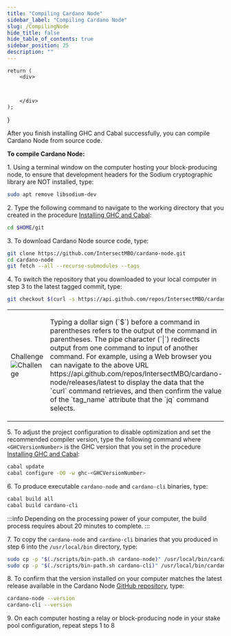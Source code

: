 ```yaml
---
title: "Compiling Cardano Node"
sidebar_label: "Compiling Cardano Node"
slug: /CompilingNode
hide_title: false
hide_table_of_contents: true
sidebar_position: 25
description: ""
---
```



    return (
        <div>

            

        </div>
    );
}

<!-- <HTMLContent /> -->

After you finish installing GHC and Cabal successfully, you can compile Cardano Node from source code.

**To compile Cardano Node:**

1\. Using a terminal window on the computer hosting your block-producing node, to ensure that development headers for the Sodium cryptographic library are NOT installed, type:
```bash
sudo apt remove libsodium-dev
```

2\. Type the following command to navigate to the working directory that you created in the procedure [Installing GHC and Cabal](/GHC):
```bash
cd $HOME/git
```

3\. To download Cardano Node source code, type:
```bash
git clone https://github.com/IntersectMBO/cardano-node.git
cd cardano-node
git fetch --all --recurse-submodules --tags
```

4\. To switch the repository that you downloaded to your local computer in step 3 to the latest tagged commit, type:
```bash
git checkout $(curl -s https://api.github.com/repos/IntersectMBO/cardano-node/releases/latest | jq -r .tag_name)
```

<table class="box">
    <tbody>
        <tr>
            <td class="boxLabel"><p class="boxLabel">Challenge<br /><img src="img/BoxChallenge.png" alt="Challenge" /></p></td>
            <td class="boxText"><p class="boxText">Typing a dollar sign (`$`) before a command in parentheses refers to the output of the command in parentheses. The pipe character (`|`) redirects output from one command to input of another command. For example, using a Web browser you can navigate to the above URL https://api.github.com/repos/IntersectMBO/cardano-node/releases/latest to display the data that the `curl` command retrieves, and then confirm the value of the `tag_name` attribute that the `jq` command selects.</p></td>
        </tr>
    </tbody>
</table>

5\. To adjust the project configuration to disable optimization and set the recommended compiler version, type the following command where `<GHCVersionNumber>` is the GHC version that you set in the procedure [Installing GHC and Cabal](/GHC):
```bash
cabal update
cabal configure -O0 -w ghc-<GHCVersionNumber>
```

6\. To produce executable `cardano-node` and `cardano-cli` binaries, type:
```bash
cabal build all
cabal build cardano-cli
```
<!-- Source: https://github.com/input-output-hk/cardano-node-wiki/blob/main/docs/getting-started/install.md -->

:::info
Depending on the processing power of your computer, the build process requires about 20 minutes to complete.
:::

7\. To copy the `cardano-node` and `cardano-cli` binaries that you produced in step 6 into the `/usr/local/bin` directory, type:
```bash
sudo cp -p "$(./scripts/bin-path.sh cardano-node)" /usr/local/bin/cardano-node
sudo cp -p "$(./scripts/bin-path.sh cardano-cli)" /usr/local/bin/cardano-cli
```

8\. To confirm that the version installed on your computer matches the latest release available in the Cardano Node [GitHub repository](https://github.com/IntersectMBO/cardano-node), type:
```bash
cardano-node --version
cardano-cli --version
```

9\. On each computer hosting a relay or block-producing node in your stake pool configuration, repeat steps 1 to 8
